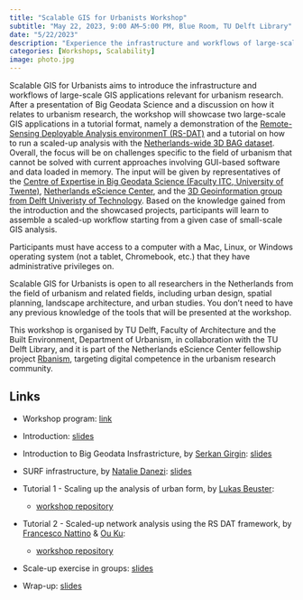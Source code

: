 ```yaml
---
title: "Scalable GIS for Urbanists Workshop"
subtitle: "May 22, 2023, 9:00 AM–5:00 PM, Blue Room, TU Delft Library"
date: "5/22/2023"
description: "Experience the infrastructure and workflows of large-scale GIS applications relevant for urbanism research."
categories: [Workshops, Scalability]
image: photo.jpg
---
```


Scalable GIS for Urbanists aims to introduce the infrastructure and workflows of large-scale GIS applications relevant for urbanism research. After a presentation of Big Geodata Science and a discussion on how it relates to urbanism research, the workshop will showcase two large-scale GIS applications in a tutorial format, namely a demonstration of the [Remote-Sensing Deployable Analysis environmenT (RS-DAT)](https://research-software-directory.org/projects/rs-dat) and a tutorial on how to run a scaled-up analysis with the [Netherlands-wide 3D BAG dataset](https://3dbag.nl/en/viewer). Overall, the focus will be on challenges specific to the field of urbanism that cannot be solved with current approaches involving GUI-based software and data loaded in memory. The input will be given by representatives of the [Centre of Expertise in Big Geodata Science (Faculty ITC, University of Twente)](https://urldefense.com/v3/__https://itc.nl/big-geodata__;!!PAKc-5URQlI!4gtYSXHLQTmXNqeCiziPw_FxD8H5xVpOcJMHNFwkYvqaTtwv3P13L8YhFRJ6uZfafZvykjKrHczciCFGSnyvkR3_$), [Netherlands eScience Center](https://www.esciencecenter.nl/), and the [3D Geoinformation group from Delft Univeristy of Technology](https://3d.bk.tudelft.nl/). Based on the knowledge gained from the introduction and the showcased projects, participants will learn to assemble a scaled-up workflow starting from a given case of small-scale GIS analysis.

Participants must have access to a computer with a Mac, Linux, or Windows operating system (not a tablet, Chromebook, etc.) that they have administrative privileges on.

Scalable GIS for Urbanists is open to all researchers in the Netherlands from the field of urbanism and related fields, including urban design, spatial planning, landscape architecture, and urban studies. You don't need to have any previous knowledge of the tools that will be presented at the workshop.

This workshop is organised by TU Delft, Faculty of Architecture and the Built Environment, Department of Urbanism, in collaboration with the TU Delft Library, and it is part of the Netherlands eScience Center fellowship project [Rbanism](https://www.esciencecenter.nl/claudiu-forgaci/), targeting digital competence in the urbanism research community.

## Links

- Workshop program: [link](https://rbanism.github.io/scalegis-workshop/)

- Introduction: [slides](https://rbanism.github.io/repro-r-workshop/documents/01-intro-slides.html)

- Introduction to Big Geodata Insfrastricture, by [Serkan Girgin](https://people.utwente.nl/s.girgin): [slides]()

- SURF infrastructure, by [Natalie Danezi](https://www.surf.nl/data-van-buitenaardse-proporties): [slides]()

- Tutorial 1 - Scaling up the analysis of urban form, by [Lukas Beuster](https://3d.bk.tudelft.nl/lbeuster/): 
  - [workshop repository]()

- Tutorial 2 - Scaled-up network analysis using the RS DAT framework, by [Francesco Nattino](https://www.esciencecenter.nl/team/dr-francesco-nattino/) & [Ou Ku](https://www.esciencecenter.nl/team/ou-ku-msc/):
  - [workshop repository](https://github.com/RS-DAT/2023-05-22-scalable-GIS)

- Scale-up exercise in groups: [slides]()

- Wrap-up: [slides]()
